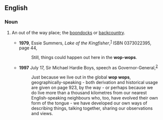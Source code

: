 {{rfc}}
==English==

===Noun===
{{en-noun|-}}

# {{New Zealand}} An out of the way place; the [[boondocks]] or [[backcountry]].  
#*'''1979''', Essie Summers, ''Lake of the Kingfisher'',<sup>[http://books.google.com/books?id=WzvHkdA3q2wC]</sup> ISBN 0373022395, page 44,
#*:Still, things could happen out here in the '''wop-wops'''.
#*'''1997''' July 17, Sir Michael Hardie Boys, speech as Governor-General,<sup>[http://www.gov-gen.govt.nz/gg/speeches.asp?type=archive&amp;ID=163]</sup>
#*:Just because we live out in the global '''wop wops''', geographically-speaking - both derivation and historical usage are given on page 923, by the way - or perhaps because we do live more than a thousand kilometres from our nearest English-speaking neighbours who, too, have evolved their own form of the tongue - we have developed our own ways of describing things, talking together, sharing our observations and views.